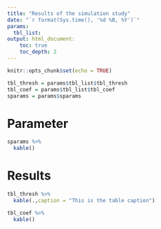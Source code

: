 ```yaml
---
title: "Results of the simulation study"
date: "`r format(Sys.time(), '%d %B, %Y')`"
params:
  tbl_list:
output: html_document:
    toc: true
    toc_depth: 2
---
```



```r
knitr::opts_chunk$set(echo = TRUE)

tbl_thresh = params$tbl_list$tbl_thresh
tbl_coef = params$tbl_list$tbl_coef
sparams = params$sparams
```

# Parameter

```r
sparams %>%
  kable()
```


# Results
```r
tbl_thresh %>%
  kable(.,caption = "This is the table caption")
```


```r
tbl_coef %>%
  kable()
```

